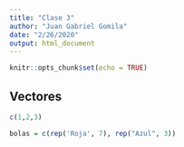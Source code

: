 ```yaml
---
title: "Clase 3"
author: "Juan Gabriel Gomila"
date: "2/26/2020"
output: html_document
---
```


```r
knitr::opts_chunk$set(echo = TRUE)
```

## Vectores

```r
c(1,2,3)
```


```r
bolas = c(rep('Roja', 7), rep("Azul", 3))
```

